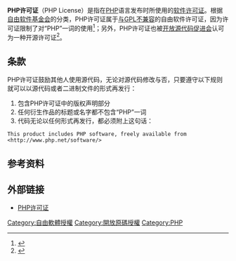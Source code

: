 {{noteTA
|G1=free license
}}
{{Infobox software license
| name            = PHP许可证
| image           =
| caption         =
| author          =
| version         = 3.01
| copyright       = {{link-es|PHP开发团队|PHP Group}}
| date            =
| OSI approved    = 是<ref name="osi" />
| Debian approved = 未有定论
| Free Software   = 是<ref name="gpl-incompat" />
| GPL compatible  = 否<ref name="gpl-incompat" />
| copyfree        = 否<ref>{{Cite web |url=http://copyfree.org/rejected/ |title=存档副本 |accessdate=2011-10-23 |archive-date=2011-11-07 |archive-url=https://web.archive.org/web/20111107095033/http://copyfree.org/rejected/ |dead-url=no }}</ref>
| copyleft        = 否<ref name="gpl-incompat" />
| linking         =
}}
'''PHP许可证'''（PHP License）是指在[[PHP|PHP]]语言发布时所使用的[[软件许可证|软件许可证]]。根据[[自由软件基金会|自由软件基金会]]的分类，PHP许可证属于[[许可证兼容性|与GPL不兼容]]的自由软件许可证，因为许可证限制了对“PHP”一词的使用<ref name="gpl-incompat">{{cite web | title = GPL-Incompatible, Free Software Licenses | url = http://www.gnu.org/licenses/license-list.html#GPLIncompatibleLicenses | work = Various Licenses and Comments about Them | publisher = Free Software Foundation | accessdate = 2011-10-23 | archive-date = 2009-07-16 | archive-url = https://web.archive.org/web/20090716201618/http://www.gnu.org/licenses/license-list.html#GPLIncompatibleLicenses | dead-url = no }}</ref>；另外，PHP许可证也被[[开放源代码促进会|开放源代码促进会]]认可为一种开源许可证<ref name="osi">{{cite web | title = OSI-approved licenses by name | url = http://www.opensource.org/licenses/alphabetical | work = Alphabetized list of open source licenses approved by the Open Source Initiative (OSI) | accessdate = 2011-10-23 | archive-date = 2011-04-28 | archive-url = https://web.archive.org/web/20110428141712/http://opensource.org/licenses/alphabetical | dead-url = no }}</ref>。

==条款==
PHP许可证鼓励其他人使用源代码，无论对源代码修改与否，只要遵守以下规则就可以以源代码或者二进制文件的形式再发行：
# 包含PHP许可证中的版权声明部分
# 任何衍生作品的标题或名字都不包含“PHP”一词
# 代码无论以任何形式再发行，都必须附上这句话：
<pre>This product includes PHP software, freely available from <http://www.php.net/software/></pre>

==参考资料==
{{Reflist}}

==外部链接==
* [http://www.php.net/license/ PHP许可证]{{Wayback|url=http://www.php.net/license/ |date=20151103131420 }}{{en}}

[[Category:自由軟體授權|Category:自由軟體授權]]
[[Category:開放原碼授權|Category:開放原碼授權]]
[[Category:PHP|Category:PHP]]